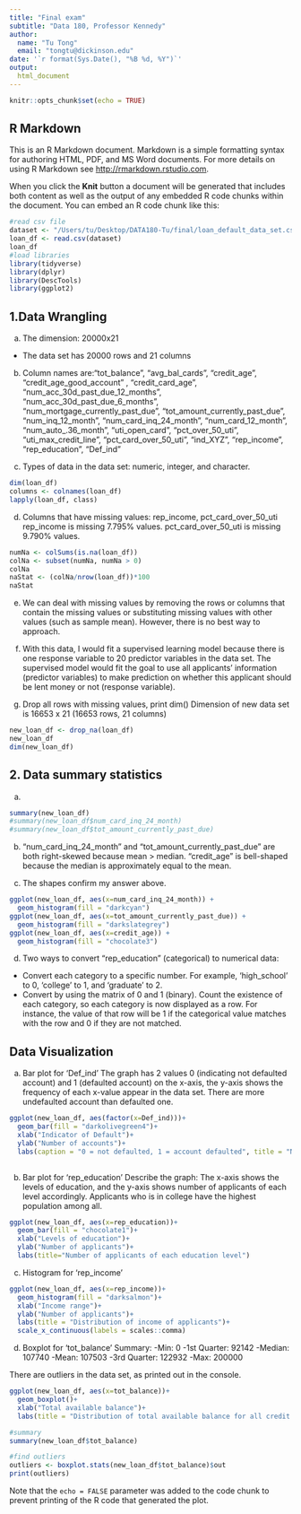 ```yaml
---
title: "Final exam"
subtitle: "Data 180, Professor Kennedy"
author: 
  name: "Tu Tong"
  email: "tongtu@dickinson.edu"
date: '`r format(Sys.Date(), "%B %d, %Y")`'
output: 
  html_document
---
```


```r
knitr::opts_chunk$set(echo = TRUE)
```

## R Markdown

This is an R Markdown document. Markdown is a simple formatting syntax for authoring HTML, PDF, and MS Word documents. For more details on using R Markdown see <http://rmarkdown.rstudio.com>.

When you click the **Knit** button a document will be generated that includes both content as well as the output of any embedded R code chunks within the document. You can embed an R code chunk like this:

```r
#read csv file
dataset <- "/Users/tu/Desktop/DATA180-Tu/final/loan_default_data_set.csv"
loan_df <- read.csv(dataset) 
loan_df
#load libraries
library(tidyverse)
library(dplyr)
library(DescTools)
library(ggplot2)
```

## 1.Data Wrangling

a) The dimension: 20000x21
- The data set has 20000 rows and 21 columns

b) Column names are:"tot_balance", "avg_bal_cards", "credit_age", "credit_age_good_account" , "credit_card_age", "num_acc_30d_past_due_12_months", "num_acc_30d_past_due_6_months", "num_mortgage_currently_past_due", "tot_amount_currently_past_due", "num_inq_12_month", "num_card_inq_24_month", "num_card_12_month",   "num_auto_.36_month", "uti_open_card", "pct_over_50_uti", "uti_max_credit_line", "pct_card_over_50_uti", "ind_XYZ", "rep_income", "rep_education", "Def_ind"

c) Types of data in the data set: numeric, integer, and character.

```r
dim(loan_df)
columns <- colnames(loan_df)
lapply(loan_df, class)
```

d) Columns that have missing values: rep_income, pct_card_over_50_uti
rep_income is missing 7.795% values.
pct_card_over_50_uti is missing 9.790% values.
```r
numNa <- colSums(is.na(loan_df))
colNa <- subset(numNa, numNa > 0)
colNa
naStat <- (colNa/nrow(loan_df))*100
naStat
```

e) We can deal with missing values by removing the rows or columns that contain the missing values or substituting missing values with other values (such as sample mean). However, there is no best way to approach.

f) With this data, I would fit a supervised learning model because there is one response variable to 20 predictor variables in the data set. The supervised model would fit the goal to use all applicants' information (predictor variables) to make prediction on whether this applicant should be lent money or not (response variable).

g) Drop all rows with missing values, print dim()
Dimension of new data set is 16653 x 21 (16653 rows, 21 columns)
```r
new_loan_df <- drop_na(loan_df)
new_loan_df
dim(new_loan_df)
```

## 2. Data summary statistics

a)
```r
summary(new_loan_df)
#summary(new_loan_df$num_card_inq_24_month)
#summary(new_loan_df$tot_amount_currently_past_due)
```

b) "num_card_inq_24_month" and "tot_amount_currently_past_due" are both right-skewed because mean > median.
"credit_age" is bell-shaped because the median is approximately equal to the mean.

c) The shapes confirm my answer above.
```r
ggplot(new_loan_df, aes(x=num_card_inq_24_month)) +
  geom_histogram(fill = "darkcyan")
ggplot(new_loan_df, aes(x=tot_amount_currently_past_due)) +
  geom_histogram(fill = "darkslategrey")
ggplot(new_loan_df, aes(x=credit_age)) +
  geom_histogram(fill = "chocolate3")
```

d) Two ways to convert "rep_education" (categorical) to numerical data:
- Convert each category to a specific number. For example, 'high_school' to 0, 'college' to 1, and 'graduate' to 2.
- Convert by using the matrix of 0 and 1 (binary). Count the existence of each category, so each category is now displayed as a row. For instance, the value of that row will be 1 if the categorical value matches with the row and 0 if they are not matched.

## Data Visualization

a) Bar plot for 'Def_ind'
The graph has 2 values 0 (indicating not defaulted account) and 1 (defaulted account) on the x-axis, the y-axis shows the frequency of each x-value appear in the data set. There are more undefaulted account than defaulted one.
```r
ggplot(new_loan_df, aes(factor(x=Def_ind)))+
  geom_bar(fill = "darkolivegreen4")+
  xlab("Indicator of Default")+
  ylab("Number of accounts")+
  labs(caption = "0 = not defaulted, 1 = account defaulted", title = "Number of accounts based on the indicator of default")
  
```

b) Bar plot for 'rep_education'
Describe the graph: The x-axis shows the levels of education, and the y-axis shows number of applicants of each level accordingly. Applicants who is in college have the highest population among all.
```r
ggplot(new_loan_df, aes(x=rep_education))+
  geom_bar(fill = "chocolate1")+
  xlab("Levels of education")+
  ylab("Number of applicants")+
  labs(title="Number of applicants of each education level")
```

c) Histogram for 'rep_income'

```r
ggplot(new_loan_df, aes(x=rep_income))+
  geom_histogram(fill = "darksalmon")+
  xlab("Income range")+
  ylab("Number of applicants")+
  labs(title = "Distribution of income of applicants")+
  scale_x_continuous(labels = scales::comma)
```

d) Boxplot for 'tot_balance'
Summary:
-Min: 0
-1st Quarter: 92142
-Median: 107740
-Mean: 107503
-3rd Quarter: 122932
-Max: 200000

There are outliers in the data set, as printed out in the console.

```r
ggplot(new_loan_df, aes(x=tot_balance))+
  geom_boxplot()+
  xlab("Total available balance")+
  labs(title = "Distribution of total available balance for all credit products")

#summary
summary(new_loan_df$tot_balance) 

#find outliers
outliers <- boxplot.stats(new_loan_df$tot_balance)$out
print(outliers)

```
Note that the `echo = FALSE` parameter was added to the code chunk to prevent printing of the R code that generated the plot.
